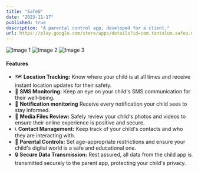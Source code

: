 ```yaml
---
title: "SafeU"
date: "2023-11-17"
published: true
description: "A parental control app, developed for a client."
url: https://play.google.com/store/apps/details?id=com.tantalum.safeu.monitor
---
```


<div className="flex space-x-4">
    <img src="https://i.imgur.com/xVYYOUH.png" alt="Image 1" className="w-1/3" />
    <img src="https://i.imgur.com/YAkO8OD.png" alt="Image 2" className="w-1/3" />
    <img src="https://i.imgur.com/uT0Venm.png" alt="Image 3" className="w-1/3" />
</div>

#### Features
- 🗺️ **Location Tracking:** Know where your child is at all times and receive instant location updates for their safety.
- 📧 **SMS Monitoring:** Keep an eye on your child's SMS communication for their well-being.
- 🔔 **Notification monitoring** Receive every notification your child sees to stay informed.
- 📸 **Media Files Review:** Safely review your child's photos and videos to ensure their online experience is positive and secure.
- 📞 **Contact Management:** Keep track of your child's contacts and who they are interacting with.
- 📱 **Parental Controls:** Set age-appropriate restrictions and ensure your child's digital world is a safe and educational one.
- 🔒 **Secure Data Transmission:** Rest assured, all data from the child app is transmitted securely to the parent app, protecting your child's privacy.